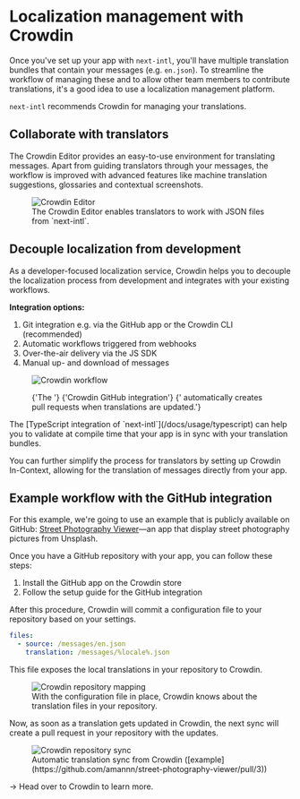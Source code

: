 
# Localization management with Crowdin

Once you've set up your app with `next-intl`, you'll have multiple translation bundles that contain your messages (e.g. `en.json`). To streamline the workflow of managing these and to allow other team members to contribute translations, it's a good idea to use a localization management platform.

`next-intl` recommends <PartnerContentLink href="https://crowdin.com/teams/engineering">Crowdin</PartnerContentLink> for managing your translations.

## Collaborate with translators

The Crowdin Editor provides an easy-to-use environment for translating messages. Apart from guiding translators through your messages, the workflow is improved with advanced features like machine translation suggestions, glossaries and contextual screenshots.

<figure>
  <div className="max-w-lg">
    <PartnerContentLink href="https://crowdin.com/page/freelance-translators">
      <Image
        className="screenshot"
        src="/crowdin-editor-schematic.png"
        width={899}
        height={732}
        alt="Crowdin Editor"
      />
    </PartnerContentLink>
  </div>
  <figcaption>
    The Crowdin Editor enables translators to work with JSON files from
    `next-intl`.
  </figcaption>
</figure>

## Decouple localization from development

As a developer-focused localization service, Crowdin helps you to decouple the localization process from development and integrates with your existing workflows.

**Integration options:**

1. Git integration e.g. via the <PartnerContentLink href="https://support.crowdin.com/github-integration/">GitHub app</PartnerContentLink> or the <PartnerContentLink href="https://developer.crowdin.com/cli-tool/">Crowdin CLI</PartnerContentLink> (recommended)
2. Automatic workflows triggered from <PartnerContentLink href="https://developer.crowdin.com/api/v2/#tag/Webhooks">webhooks</PartnerContentLink>
3. Over-the-air delivery via the <PartnerContentLink href="https://developer.crowdin.com/sdk-ota-web/">JS SDK</PartnerContentLink>
4. Manual up- and download of messages

<figure>
  <div className="max-w-3xl">
    <PartnerContentLink href="https://crowdin.com/teams/engineering">
      <Image
        src="/crowdin-workflow.png"
        width={858}
        height={332}
        alt="Crowdin workflow"
        className="dark:contrast-75 dark:invert"
      />
    </PartnerContentLink>
  </div>
  <figcaption>
    <p>
      {'The '}
      <PartnerContentLink href="https://support.crowdin.com/github-integration/">
        {'Crowdin GitHub integration'}
      </PartnerContentLink>
      {' automatically creates pull requests when translations are updated.'}
    </p>
  </figcaption>
</figure>

<Callout>
  The [TypeScript integration of `next-intl`](/docs/usage/typescript) can help
  you to validate at compile time that your app is in sync with your translation
  bundles.
</Callout>

You can further simplify the process for translators by setting up <PartnerContentLink href="https://developer.crowdin.com/in-context-localization/">Crowdin In-Context</PartnerContentLink>, allowing for the translation of messages directly from your app.

## Example workflow with the GitHub integration

For this example, we're going to use an example that is publicly available on GitHub: [Street Photography Viewer](https://github.com/amannn/street-photography-viewer)—an app that display street photography pictures from Unsplash.

Once you have a GitHub repository with your app, you can follow these steps:

1. Install <PartnerContentLink href="https://store.crowdin.com/github">the GitHub app on the Crowdin store</PartnerContentLink>
2. Follow <PartnerContentLink href="https://support.crowdin.com/github-integration/">the setup guide for the GitHub integration</PartnerContentLink>

After this procedure, Crowdin will commit a configuration file to your repository based on your settings.

```yml filename="crowdin.yml"
files:
  - source: /messages/en.json
    translation: /messages/%locale%.json
```

This file exposes the local translations in your repository to Crowdin.

<figure>
  <div className="max-w-2xl">
    <Image
      className="screenshot"
      src="/crowdin-repo-mapping.png"
      width={753}
      height={393}
      alt="Crowdin repository mapping"
    />
  </div>
  <figcaption>
    With the configuration file in place, Crowdin knows about the translation
    files in your repository.
  </figcaption>
</figure>

Now, as soon as a translation gets updated in Crowdin, the next sync will create a pull request in your repository with the updates.

<figure>
  <div className="max-w-2xl">
    <Image
      className="screenshot"
      src="/crowdin-repo-sync.png"
      width={805}
      height={371}
      alt="Crowdin repository sync"
    />
  </div>
  <figcaption>
    Automatic translation sync from Crowdin
    ([example](https://github.com/amannn/street-photography-viewer/pull/3))
  </figcaption>
</figure>

→ Head over to <PartnerContentLink href="https://crowdin.com/">Crowdin</PartnerContentLink> to learn more.
